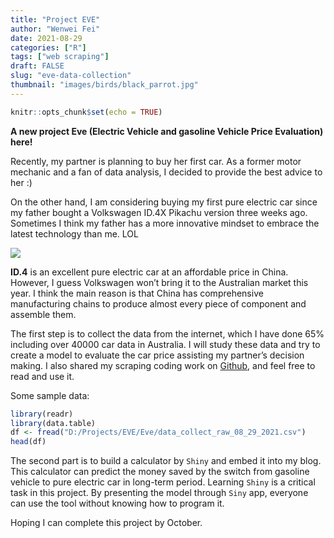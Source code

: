 ```yaml
---
title: "Project EVE"
author: "Wenwei Fei"
date: 2021-08-29
categories: ["R"]
tags: ["web scraping"]
draft: FALSE
slug: "eve-data-collection"
thumbnail: "images/birds/black_parrot.jpg"
---
```


```r
knitr::opts_chunk$set(echo = TRUE)
```

**A new project Eve (Electric Vehicle and gasoline Vehicle Price Evaluation) here!**

Recently, my partner is planning to buy her first car. As a former motor mechanic and a fan of data analysis, I decided to provide the best advice to her :) 

On the other hand, I am considering buying my first pure electric car since my father bought a Volkswagen ID.4X Pikachu version three weeks ago.  Sometimes I think my father has a more innovative mindset to embrace the latest technology than me. LOL

![](images/ID.4X.jpeg)

**ID.4** is an excellent pure electric car at an affordable price in China. However, I guess Volkswagen won't bring it to the Australian market this year. I think the main reason is that China has comprehensive manufacturing chains to produce almost every piece of component and assemble them. 

The first step is to collect the data from the internet, which I have done 65% including over 40000 car data in Australia. I will study these data and try to create a model to evaluate the car price assisting my partner's decision making. 
I also shared my scraping coding work on [Github](https://github.com/wwfeitim/Eve), and feel free to read and use it.

Some sample data:
```r
library(readr)
library(data.table)
df <- fread("D:/Projects/EVE/Eve/data_collect_raw_08_29_2021.csv")
head(df)
```


The second part is to build a calculator by `Shiny` and embed it into my blog. This calculator can predict the money saved by the switch from gasoline vehicle to pure electric car in long-term period. Learning `Shiny` is a critical task in this project. By presenting the model through `Siny` app, everyone can use the tool without knowing how to program it.

Hoping I can complete this project by October.